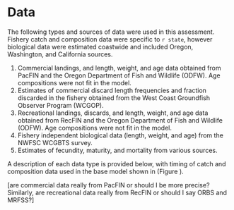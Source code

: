 # Data
The following types and sources of data were used in this assessment. Fishery catch and composition data were specific to `r state`, however biological data were estimated coastwide and included Oregon, Washington, and California sources. 

1. Commercial landings, and length, weight, and age data obtained from PacFIN and the Oregon Department of Fish and Wildlife (ODFW). Age compositions were not fit in the model. 
2. Estimates of commercial discard length frequencies and fraction discarded in the fishery obtained from the West Coast Groundfish Observer Program (WCGOP).
3. Recreational landings, discards, and length, weight, and age data obtained from RecFIN and the Oregon Department of Fish and Wildlife (ODFW). Age compositions were not fit in the model.
4. Fishery independent biological data (length, weight, and age) from the NWFSC WCGBTS survey.
5. Estimates of fecundity, maturity, and mortality from various sources.

A description of each data type is provided below, with timing of catch and composition data used in the base model shown in (Figure \ref{fig:data-plot}).

[are commercial data really from PacFIN or should I be more precise? Similarly, are recreational data really from RecFIN or should I say ORBS and MRFSS?]